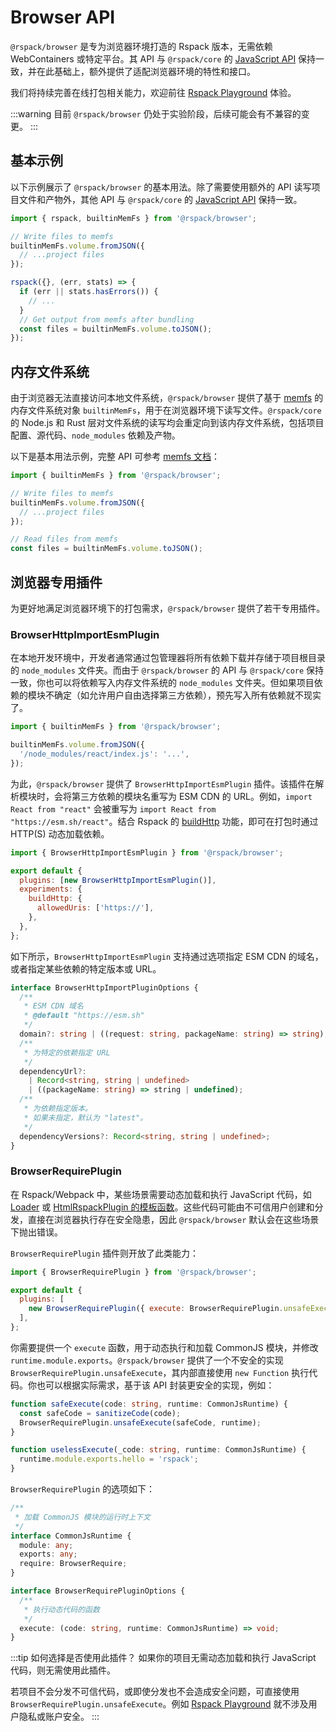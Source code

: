 # Browser API

`@rspack/browser` 是专为浏览器环境打造的 Rspack 版本，无需依赖 WebContainers 或特定平台。其 API 与 `@rspack/core` 的 [JavaScript API](/api/javascript-api/) 保持一致，并在此基础上，额外提供了适配浏览器环境的特性和接口。

我们将持续完善在线打包相关能力，欢迎前往 [Rspack Playground](https://playground.rspack.rs/) 体验。

:::warning
目前 `@rspack/browser` 仍处于实验阶段，后续可能会有不兼容的变更。
:::

## 基本示例

以下示例展示了 `@rspack/browser` 的基本用法。除了需要使用额外的 API 读写项目文件和产物外，其他 API 与 `@rspack/core` 的 [JavaScript API](/api/javascript-api/) 保持一致。

```typescript
import { rspack, builtinMemFs } from '@rspack/browser';

// Write files to memfs
builtinMemFs.volume.fromJSON({
  // ...project files
});

rspack({}, (err, stats) => {
  if (err || stats.hasErrors()) {
    // ...
  }
  // Get output from memfs after bundling
  const files = builtinMemFs.volume.toJSON();
});
```

## 内存文件系统

由于浏览器无法直接访问本地文件系统，`@rspack/browser` 提供了基于 [memfs](https://www.npmjs.com/package/memfs) 的内存文件系统对象 `builtinMemFs`，用于在浏览器环境下读写文件。`@rspack/core` 的 Node.js 和 Rust 层对文件系统的读写均会重定向到该内存文件系统，包括项目配置、源代码、`node_modules` 依赖及产物。

以下是基本用法示例，完整 API 可参考 [memfs 文档](https://github.com/streamich/memfs)：

```typescript
import { builtinMemFs } from '@rspack/browser';

// Write files to memfs
builtinMemFs.volume.fromJSON({
  // ...project files
});

// Read files from memfs
const files = builtinMemFs.volume.toJSON();
```

## 浏览器专用插件

为更好地满足浏览器环境下的打包需求，`@rspack/browser` 提供了若干专用插件。

### BrowserHttpImportEsmPlugin

在本地开发环境中，开发者通常通过包管理器将所有依赖下载并存储于项目根目录的 `node_modules` 文件夹。而由于 `@rspack/browser` 的 API 与 `@rspack/core` 保持一致，你也可以将依赖写入内存文件系统的 `node_modules` 文件夹。但如果项目依赖的模块不确定（如允许用户自由选择第三方依赖），预先写入所有依赖就不现实了。

```typescript
import { builtinMemFs } from '@rspack/browser';

builtinMemFs.volume.fromJSON({
  '/node_modules/react/index.js': '...',
});
```

为此，`@rspack/browser` 提供了 `BrowserHttpImportEsmPlugin` 插件。该插件在解析模块时，会将第三方依赖的模块名重写为 ESM CDN 的 URL。例如，`import React from "react"` 会被重写为 `import React from "https://esm.sh/react"`。结合 Rspack 的 [buildHttp](/config/experiments#experimentsbuildhttp) 功能，即可在打包时通过 HTTP(S) 动态加载依赖。

```js title="rspack.config.mjs"
import { BrowserHttpImportEsmPlugin } from '@rspack/browser';

export default {
  plugins: [new BrowserHttpImportEsmPlugin()],
  experiments: {
    buildHttp: {
      allowedUris: ['https://'],
    },
  },
};
```

如下所示，`BrowserHttpImportEsmPlugin` 支持通过选项指定 ESM CDN 的域名，或者指定某些依赖的特定版本或 URL。

```typescript
interface BrowserHttpImportPluginOptions {
  /**
   * ESM CDN 域名
   * @default "https://esm.sh"
   */
  domain?: string | ((request: string, packageName: string) => string);
  /**
   * 为特定的依赖指定 URL
   */
  dependencyUrl?:
    | Record<string, string | undefined>
    | ((packageName: string) => string | undefined);
  /**
   * 为依赖指定版本。
   * 如果未指定，默认为 "latest"。
   */
  dependencyVersions?: Record<string, string | undefined>;
}
```

### BrowserRequirePlugin

在 Rspack/Webpack 中，某些场景需要动态加载和执行 JavaScript 代码，如 [Loader](/guide/features/loader) 或 [HtmlRspackPlugin 的模板函数](https://rspack.rs/plugins/rspack/html-rspack-plugin#use-template-function)。这些代码可能由不可信用户创建和分发，直接在浏览器执行存在安全隐患，因此 `@rspack/browser` 默认会在这些场景下抛出错误。

`BrowserRequirePlugin` 插件则开放了此类能力：

```js title="rspack.config.mjs"
import { BrowserRequirePlugin } from '@rspack/browser';

export default {
  plugins: [
    new BrowserRequirePlugin({ execute: BrowserRequirePlugin.unsafeExecute }),
  ],
};
```

你需要提供一个 `execute` 函数，用于动态执行和加载 CommonJS 模块，并修改 `runtime.module.exports`。`@rspack/browser` 提供了一个不安全的实现 `BrowserRequirePlugin.unsafeExecute`，其内部直接使用 `new Function` 执行代码。你也可以根据实际需求，基于该 API 封装更安全的实现，例如：

```typescript
function safeExecute(code: string, runtime: CommonJsRuntime) {
  const safeCode = sanitizeCode(code);
  BrowserRequirePlugin.unsafeExecute(safeCode, runtime);
}

function uselessExecute(_code: string, runtime: CommonJsRuntime) {
  runtime.module.exports.hello = 'rspack';
}
```

`BrowserRequirePlugin` 的选项如下：

```typescript
/**
 * 加载 CommonJS 模块的运行时上下文
 */
interface CommonJsRuntime {
  module: any;
  exports: any;
  require: BrowserRequire;
}

interface BrowserRequirePluginOptions {
  /**
   * 执行动态代码的函数
   */
  execute: (code: string, runtime: CommonJsRuntime) => void;
}
```

:::tip 如何选择是否使用此插件？
如果你的项目无需动态加载和执行 JavaScript 代码，则无需使用此插件。

若项目不会分发不可信代码，或即使分发也不会造成安全问题，可直接使用 `BrowserRequirePlugin.unsafeExecute`。例如 [Rspack Playground](https://playground.rspack.rs/) 就不涉及用户隐私或账户安全。
:::
